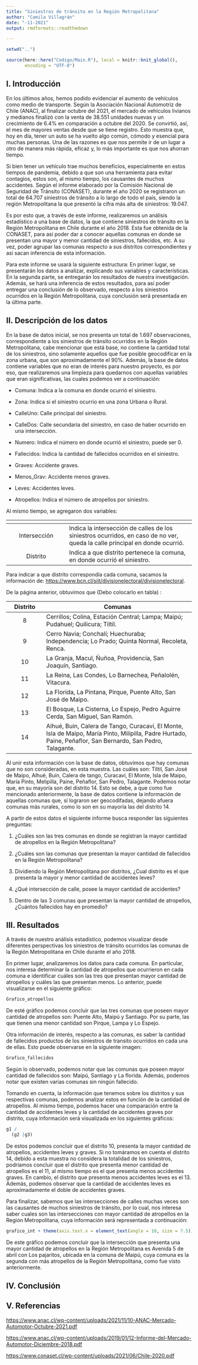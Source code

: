 ```yaml
---
title: "Siniestros de tránsito en la Región Metropolitana"
author: "Camila Villagrán"
date: "-11-2021"
output: rmdformats::readthedown

---
```


```r
setwd("..")

source(here::here("Codigo/Main.R"), local = knitr::knit_global(), 
       encoding = "UTF-8")

```

## I. Introducción

En los últimos años, hemos podido evidenciar el aumento de vehículos como medio de transporte. Según la Asociación Nacional Automotriz de Chile (ANAC), al finalizar octubre del 2021, el mercado de vehículos livianos y medianos finalizó con la venta de 38.551 unidades nuevas y un crecimiento de 6.4% en comparación a octubre del 2020. Se convirtió, así, el mes de mayores ventas desde que se tiene registro. Esto muestra que, hoy en día, tener un auto se ha vuelto algo común, cómodo y esencial para muchas personas. Una de las razones es que nos permite ir de un lugar a otro de manera más rápida, eficaz y, lo más importante es que nos ahorran tiempo.

Si bien tener un vehículo trae muchos beneficios, especialmente en estos tiempos de pandemia, debido a que son una herramienta para evitar contagios, estos son, al mismo tiempo, los causantes de muchos accidentes. Según el informe elaborado por la Comisión Nacional de Seguridad de Tránsito (CONASET), durante el año 2020 se registraron un total de 64.707 siniestros de tránsito a lo largo de todo el país, siendo la región Metropolitana la que presentó la cifra más alta de siniestros: 19.047.

Es por esto que, a través de este informe, realizaremos un análisis estadístico a una base de datos, la que contiene siniestros de tránsito en la Región Metropolitana en Chile durante el año 2018. Esta fue obtenida de la CONASET, para así poder dar a conocer aquellas comunas en donde se presentan una mayor y menor cantidad de siniestros, fallecidos, etc. A su vez, poder agrupar las comunas respecto a sus distritos correspondientes y así sacan inferencia de esta información.

Para este informe se usará la siguiente estructura: En primer lugar, se presentarán los datos a analizar, explicando sus variables y características. En la segunda parte, se entregarán los resultados de nuestra investigación. Además, se hará una inferencia de estos resultados, para así poder entregar una conclusión de lo observado, respecto a los siniestros ocurridos en la Región Metropolitana, cuya conclusión será presentada en la última parte.

## II. Descripción de los datos

En la base de datos inicial, se nos presenta un total de 1.697 observaciones, correspondiente a los siniestros de tránsito ocurridos en la Región Metropolitana, cabe mencionar que está base, no contiene la cantidad total de los siniestros, sino solamente aquellos que fue posible geocodificar en la zona urbana, que son aproximadamente el 90%. Además, la base de datos contiene variables que no eran de interés para nuestro proyecto, es por eso, que realizaremos una limpieza para quedarnos con aquellas variables que eran significativas, las cuales podemos ver a continuación:



-   Comuna: Indica a la comuna en donde ocurrió el siniestro.

-   Zona: Indica si el siniestro ocurrio en una zona Urbana o Rural.

-   CalleUno: Calle principal del siniestro.

-   CalleDos: Calle secundaria del siniestro, en caso de haber ocurrido en una intersección.

-   Numero: Indica el número en donde ocurrió el siniestro, puede ser 0.

-   Fallecidos: Indica la cantidad de fallecidos ocurridos en el siniestro.

-   Graves: Accidente graves.

-   Menos_Grav: Accidente menos graves.

-   Leves: Accidentes leves.

-   Atropellos: Indica el número de atropellos por siniestro.

Al mismo tiempo, se agregaron dos variables:

| <span>        |
|:---------:  |-----------------------|
| Intersección| Indica la intersección de calles de los siniestros ocurridos, en caso de no ver, queda la calle principal en donde ocurrió. |
| Distrito    | Indica a que distrito pertenece la comuna, en donde ocurrió el siniestro. |


Para indicar a que distrito correspondía cada comuna, sacamos la información de: <https://www.bcn.cl/siit/divisionelectoral/divisionelectoral>.

De la página anterior, obtuvimos que (Debo colocarlo en tabla) :

| Distrito  |               Comunas                      |
|:---------:|--------------------------------------------|
|     8     | Cerrillos; Colina, Estación Central; Lampa; Maipú; Pudahuel;  Quilicura; Tiltil.|
|     9     | Cerro Navia; Conchalí; Huechuraba; Independencia; Lo Prado; Quinta Normal, Recoleta, Renca.|
|    10     | La Granja, Macul, Ñuñoa, Providencia, San Joaquín, Santiago.|
|    11     | La Reina, Las Condes, Lo Barnechea, Peñalolén, Vitacura.|
|    12     | La Florida, La Pintana, Pirque, Puente Alto, San José de Maipo.|
|    13     | El Bosque, La Cisterna, Lo Espejo, Pedro Aguirre Cerda, San Miguel, San Ramón.|
|    14     | Alhué, Buin, Calera de Tango, Curacaví, El Monte, Isla de Maipo, María Pinto, Milipilla, Padre Hurtado, Paine, Peñaflor, San Bernardo, San Pedro, Talagante.|

Al unir esta información con la base de datos, obtuvimos que hay comunas que no son consideradas, en esta muestra. Las cuáles son: Tiltil, San José de Maipo, Alhué, Buin, Calera de tango, Curacaví, El Monte, Isla de Maipo, María Pinto, Melipilla, Paine, Peñaflor, San Pedro, Talagante. Podemos notar que, en su mayoría son del distrito 14. Esto se debe, a que como fue mencionado anteriormente, la base de datos contiene la información de aquellas comunas que, sí lograron ser geocodifadas, dejando afuera comunas más rurales, como lo son en su mayoría las del distrito 14.

A partir de estos datos el siguiente informe busca responder las siguientes preguntas:

1)  ¿Cuáles son las tres comunas en donde se registran la mayor cantidad de atropellos en la Región Metropolitana?

2)  ¿Cuáles son las comunas que presentan la mayor cantidad de fallecidos en la Región Metropolitana?

3)  Dividiendo la Región Metropolitana por distritos, ¿Cual distrito es el que presenta la mayor y menor cantidad de accidentes leves?

4)  ¿Qué intersección de calle, posee la mayor cantidad de accidentes?

5)  Dentro de las 3 comunas que presentan la mayor cantidad de atropellos, ¿Cuántos fallecidos hay en promedio?

## III. Resultados
A través de nuestro análisis estadístico, podemos visualizar desde diferentes perspectivas los siniestros de tránsito ocurridos las comunas de la Región Metropolitana en Chile durante el año 2018. 

En primer lugar, analizaremos los datos para cada comuna. En particular, nos interesa determinar la cantidad de atropellos que ocurrieron en cada comuna e identificar cuáles son las tres que presentan mayor cantidad de atropellos y cuáles las que presentan menos. Lo anterior, puede visualizarse en el siguiente gráfico:
```r
Grafico_atropellos
```

De esté gráfico podemos concluir que las tres comunas que poseen mayor cantidad de atropellos son: Puente Alto, Maipú y Santiago. Por su parte, las que tienen una menor cantidad son Pirque, Lampa y Lo Espejo.

Otra información de interés, respecto a las comunas, es saber la cantidad de fallecidos productos de los siniestros de transito ocurridos en  cada una de ellas. Esto puede observarse en la siguiente imagen:
```r
Grafico_fallecidos
```

Según lo observado, podemos notar que las comunas que poseen mayor cantidad de fallecidos son: Maipú, Santiago y La florida. Además, podemos notar que existen varias comunas sin ningún fallecido.

Tomando en cuenta, la información que tenemos sobre los distritos y sus respectivas comunas, podemos analizar estos en función de la cantidad de atropellos. Al mismo tiempo, podemos hacer una comparación entre la cantidad de accidentes leves y la cantidad de accidentes graves por distrito, cuya información será visualizada en los siguientes gráficos:

```r
g1 /
  (g2 |g3)
```

De estos podemos concluir que el distrito 10, presenta la mayor cantidad de atropellos, accidentes leves y graves. Si no tomáramos en cuenta el distrito 14, debido a esta muestra no considera la totalidad de los siniestros, podríamos concluir que el distrito que presenta menor cantidad de atropellos es el 11, al mismo tiempo es el que presenta menos accidentes graves. En cambio, el distrito que presenta menos accidentes leves es el 13. Además, podemos observar que la cantidad de accidentes leves es aproximadamente el doble de accidentes graves.

Para finalizar, sabemos que las intersecciones de calles muchas veces son las causantes de muchos siniestros de tránsito, por lo cual, nos interesa saber cuales son las intersecciones con mayor cantidad de atropellos en la Región Metropolitana, cuya información será representada a continuación:
```r
grafico_int + theme(axis.text.x = element_text(angle = 10, size = 7.5))
```

De este gráfico podemos concluir que la intersección que presenta una mayor cantidad de atropellos en la Región Metropolitana es Avenida 5 de abril con Los pajaritos, ubicada en la comuna de Maipú, cuya comuna es la segunda con más atropellos de la Región Metropolitana, como fue visto anteriormente.


## IV. Conclusión


## V. Referencias

<https://www.anac.cl/wp-content/uploads/2021/11/10-ANAC-Mercado-Automotor-Octubre-2021.pdf>

<https://www.anac.cl/wp-content/uploads/2019/01/12-Informe-del-Mercado-Automotor-Diciembre-2018.pdf>

<https://www.conaset.cl/wp-content/uploads/2021/06/Chile-2020.pdf>
